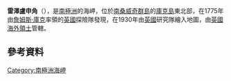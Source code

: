{{coord|59|26|S|27|7|W|display=title}}

'''雷澤盧申角'''（{{lang-en|Resolution Point}}），是[[南極洲|南極洲]]的海岬，位於[[南桑威奇群島|南桑威奇群島]]的[[庫克島_(南桑威奇群島)|庫克島]]東北部，在1775年由[[詹姆斯·庫克|詹姆斯·庫克]]率領的[[英國|英國]]探險隊發現，在1930年由[[英國|英國]]研究隊繪入地圖，由[[英國海外領土|英國海外領土]]管轄。

==參考資料==
{{usgs-gazetteer}}

{{Antarctica-geo-stub}}
[[Category:南極洲海岬|Category:南極洲海岬]]
